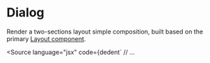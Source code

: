 
<Meta of={JsComponentsComponentsDialogStories} />

# Dialog

Render a two-sections layout simple composition, built based on the primary <a href="?path=/docs/js-packages-components-layout--default">Layout component</a>.

<Source
  language="jsx"
  code={dedent`
  // ...
   
  <Dialog
  primary={ <PrimaryComponent /> }
  secondary={ <SecondaryComponent /> }
  isTwoSections={ true }
  />
  `}
/>

<Story of={JsComponentsComponentsDialogStories.Readme} />

The cols number for each section depends on the viewport width. The following table shows how they are defined:

&nbsp; | Small (sm) | Medium (md) | Large (lg)
------|------|------|-----
primary | 4 | 5 | 7
secondary | 4 | 3 | 5

Finally, when the Dialog is defined as not a two-sections layout (<a href="#istwosections">isTwoSections property</a>), the secondary section won't show in Mobile (sm breakpoint).

## API

The components accepts the following properties:

### primary

*   Type: `React.ReactNode`, `string`.

Primary-section content.

### secondary

*   Type: `React.ReactNode`, `string`.
*   Optional.

Primary-section content.

### isTwoSections

*   Type: `boolean`.
*   Optional.
*   Default: `false`

It handles two sections layout:

*   Add card styles to the main wrapper when it is not a two-sections layout.
*   When it's false, the secondary section won't show in Mobile.
